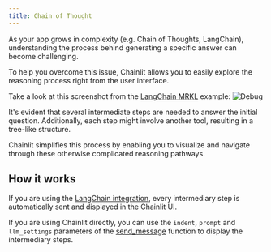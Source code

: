 ```yaml
---
title: Chain of Thought
---
```


As your app grows in complexity (e.g. Chain of Thoughts, LangChain), understanding the process behind generating a specific answer can become challenging.

To help you overcome this issue, Chainlit allows you to easily explore the reasoning process right from the user interface.

Take a look at this screenshot from the [LangChain MRKL](/examples/mrkl) example:
![Debug](/images/debug.png)

It's evident that several intermediate steps are needed to answer the initial question. Additionally, each step might involve another tool, resulting in a tree-like structure.

Chainlit simplifies this process by enabling you to visualize and navigate through these otherwise complicated reasoning pathways.

## How it works

If you are using the [LangChain integration](/langchain), every intermediary step is automatically sent and displayed in the Chainlit UI.

If you are using Chainlit directly, you can use the `indent`, `prompt` and `llm_settings` parameters of the [send_message](/api-reference/send-message) function to display the intermediary steps.
